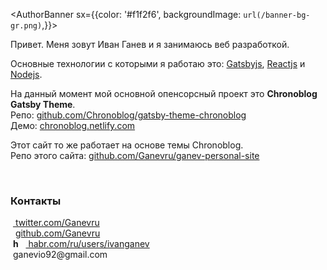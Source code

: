 <AuthorBanner sx={{color: '#f1f2f6', backgroundImage: `url(/banner-bg-gr.png)`,}}>
  <AuthorBannerAvatar />
  <div>
    <AuthorBannerHeading as='h1' sx={{fontSize: [7]}} />
    <AuthorBannerDescription />
    <SocialLinks fontSize="30px" />
  </div>
</AuthorBanner>

Привет. Меня зовут Иван Ганев и я занимаюсь веб разработкой.

Основные технологии с которыми я работаю это: [Gatsbyjs](https://www.gatsbyjs.org/), [Reactjs](https://reactjs.org/) и [Nodejs](https://nodejs.org).

На данный момент мой основной опенсорсный проект это **Chronoblog Gatsby Theme**.  
Репо: [github.com/Chronoblog/gatsby-theme-chronoblog](https://github.com/Chronoblog/gatsby-theme-chronoblog)  
Демо: [chronoblog.netlify.com](https://chronoblog.netlify.com/)

Этот сайт то же работает на основе темы Chronoblog.  
Репо этого сайта: [github.com/Ganevru/ganev-personal-site](https://github.com/Ganevru/ganev-personal-site)

<p>&nbsp;</p>

### Контакты

<p>
  <FontAwesomeIcon icon={['fab', 'twitter']} />
  &nbsp;<a href="https://twitter.com/ganevru" target="_blank">
    twitter.com/Ganevru
  </a>
  <br />
  <FontAwesomeIcon icon={['fab', 'github']} />
  &nbsp;
  <a href="https://github.com/ganevru" target="_blank">
    github.com/Ganevru
  </a>
  <br />
  &nbsp;<b>h</b>
  &nbsp;&nbsp;<a href="https://habr.com/ru/users/ivanganev/posts/" target="_blank">
    habr.com/ru/users/ivanganev
  </a>
  <br />
  <FontAwesomeIcon icon="at" />
  &nbsp;ganevio92@gmail.com
</p>
<p>&nbsp;</p>
<FeedSearch />
<Tags />
<FeedItems />
